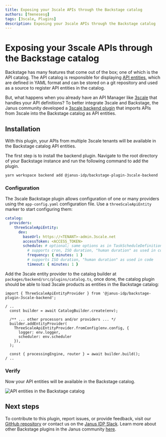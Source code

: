 ```yaml
---
title: Exposing your 3scale APIs through the Backstage catalog
authors: [fmenesesg]
tags: [3scale, Plugins]
description: Exposing your 3scale APIs through the Backstage catalog
---
```


<ArchiveBanner />

# Exposing your 3scale APIs through the Backstage catalog

Backstage has many features that come out of the box; one of which is the API catalog. The API catalog is responsible for displaying [API entities](https://backstage.io/docs/features/software-catalog/system-model#api), which are defined in YAML format and can be stored on a git repository and used as a source to register API entities in the catalog.

But, what happens when you already have an API Manager like [3scale](https://www.redhat.com/en/technologies/jboss-middleware/3scale) that handles your API definitions? To better integrate 3scale and Backstage, the Janus community developed a [3scale backend plugin](https://github.com/janus-idp/backstage-plugins/tree/main/plugins/3scale-backend) that imports APIs from 3scale into the Backstage catalog as API entities.

## Installation

With this plugin, your APIs from multiple 3scale tenants will be available in the Backstage catalog API entities.

The first step is to install the backend plugin. Navigate to the root directory of your Backstage instance and run the following command to add the plugin.

```bash
yarn workspace backend add @janus-idp/backstage-plugin-3scale-backend
```

### Configuration

The 3scale Backstage plugin allows configuration of one or many providers using the `app-config.yaml` configuration file. Use a `threeScaleApiEntity` marker to start configuring them:

```yaml title="app-config.yaml" {2-11}
catalog:
  providers:
    threeScaleApiEntity:
      dev:
        baseUrl: https://<TENANT>-admin.3scale.net
        accessToken: <ACCESS_TOKEN>
        schedule: # optional; same options as in TaskScheduleDefinition
          # supports cron, ISO duration, "human duration" as used in code
          frequency: { minutes: 1 }
          # supports ISO duration, "human duration" as used in code
          timeout: { minutes: 1 }
```

Add the 3scale entity provider to the catalog builder at `packages/backend/src/plugins/catalog.ts`, once done, the catalog plugin should be able to load 3scale products as entities in the Backstage catalog:

```tsx title="packages/backend/src/plugins/catalog.ts" {1,7-12}
import { ThreeScaleApiEntityProvider } from '@janus-idp/backstage-plugin-3scale-backend';

/ ..
  const builder = await CatalogBuilder.create(env);

  /** ... other processors and/or providers ... */
  builder.addEntityProvider(
    ThreeScaleApiEntityProvider.fromConfig(env.config, {
      logger: env.logger,
      scheduler: env.scheduler
    }),
  );

  const { processingEngine, router } = await builder.build();
/ ..
```

### Verify

Now your API entities will be available in the Backstage catalog.

![API entities in the Backstage catalog](./3scale.png)

## Next steps

To contribute to this plugin, report issues, or provide feedback, visit our [GitHub repository](https://github.com/janus-idp/backstage-plugins/tree/main/plugins/3scale-backend) or contact us on the [Janus IDP Slack](https://join.slack.com/t/janus-idp/shared_invite/zt-1pxtehxom-fCFtF9rRe3vFqUiFFeAkmg). Learn more about other Backstage plugins in the Janus community [here](https://github.com/janus-idp/backstage-plugins).
